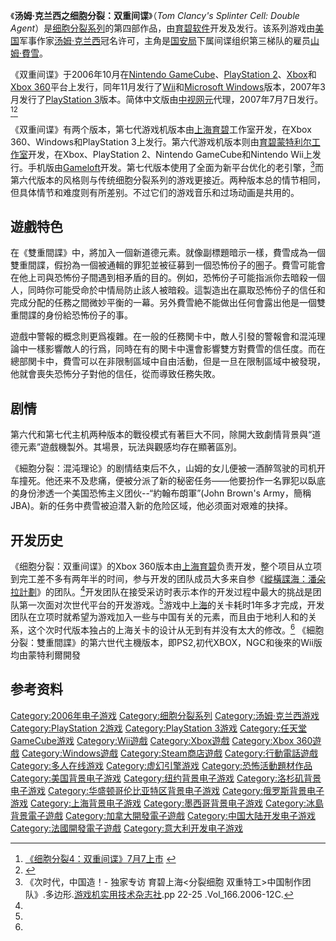 {{noteTA
|1=zh-cn:细胞分裂; zh-hant:縱橫諜海;
|2=zh-cn:山姆·费舍尔; zh-hant:山姆·費雪;
|3=zh-cn:费舍尔; zh-hant:費雪;
|G1=Games
}}
{{Infobox VG
|title = 细胞分裂：双重间谍
| image = File:縱橫諜海：雙重間諜.jpg
|caption = 
|developer = [[上海育碧|上海育碧]]<small>（第7代游戏机版本）</small><br />[[育碧蒙特利尔|育碧蒙特利尔]]<small>（第6代游戏机版本）</small><br />Ubisoft Annecy和Ubisoft Milan <small>（人游戏）</small>
|producer = 袁培笙<ref name="UCG review" />
|programmer = 沈黎（主管）<ref name="UCG review" />
|artist = 廖俊成（中方总监）<ref name="UCG review" />
|composer = [[Michael_McCann_(composer)|Michael McCann]]、[[Cris_Velasco|Cris Velasco]]
|publisher = {{vgrelease|WW|[[育碧软件|育碧软件]]|CN|[[中视网元|中视网元]]}}
|designer = Chris Smith、Hugues Martel、Julian Gerighty、Daniel Roy、[[Mathieu_Ferland|Mathieu Ferland]]
|engine= 改进的[[虚幻引擎#虚幻引擎2|虚幻引擎2.5]]
|platforms = [[Xbox_360|Xbox 360]]、[[PlayStation_2|PlayStation 2]]、[[Xbox|Xbox]]、[[GameCube|GameCube]]<br />[[Microsoft_Windows|Windows]]、[[Wii|Wii]]、[[PlayStation_3|PlayStation 3]]、[[手机游戏|手机]]
|released = {{collapsible list|title=2006年10月17日|
'''Xbox 360'''<ref name="xbox360">{{cite web|url=http://www.gamespot.com/xbox360/action/splintercell4/similar.html?mode=versions|title=Tom Clancy's Splinter Cell Double Agent for Xbox 360 Release Summary|publisher=GameSpot|accessdate=2010-05-02|archive-date=2010-04-10|archive-url=https://web.archive.org/web/20100410165930/http://www.gamespot.com/xbox360/action/splintercell4/similar.html?mode=versions|dead-url=no}}</ref>{{Vgrelease|NA|2006年10月17日|AU|2006年10月19日|EU|2006年10月29日}}
'''PlayStation 2、Xbox'''<ref name="ps2">{{cite web|url=http://www.gamespot.com/ps2/action/splintercell4/similar.html?mode=versions|title=Tom Clancy's Splinter Cell Double Agent for PlayStation 2 Release Summary|publisher=GameSpot|accessdate=2010-05-02}}</ref><ref name="xbox">{{cite web|url=http://www.gamespot.com/xbox/action/splintercell4/similar.html?mode=versions|title=Tom Clancy's Splinter Cell Double Agent for Xbox Release Summary|publisher=GameSpot|accessdate=2010-05-02}}</ref>{{Vgrelease|NA|2006年10月24日|AU|2006年10月26日|EU|2006年10月27日}}
'''GameCube'''<ref name="gamecube">{{cite web|url=http://www.gamespot.com/gamecube/action/splintercell4/similar.html?mode=versions|title=Tom Clancy's Splinter Cell Double Agent for GameCube Release Summary|publisher=GameSpot|accessdate=2010-05-02|archive-date=2007-02-10|archive-url=https://web.archive.org/web/20070210001810/http://www.gamespot.com/gamecube/action/splintercell4/similar.html?mode=versions|dead-url=no}}</ref>{{Vgrelease|NA|2006年10月26日|AU|2006年10月26日|EU|2006年10月27日}}
'''Windows'''<ref name="windows">{{cite web|url=http://www.gamespot.com/pc/action/splintercell4/similar.html?mode=versions|title=Tom Clancy's Splinter Cell Double Agent for PC Release Summary|publisher=GameSpot|accessdate=2010-05-02|archive-date=2010-02-28|archive-url=https://web.archive.org/web/20100228195552/http://www.gamespot.com/pc/action/splintercell4/similar.html?mode=versions|dead-url=no}}</ref>{{Vgrelease|NA|2006年11月7日|AU|2006年11月9日|EU|2006年11月10日|CN|2007年7月7日}}
'''Wii'''<ref name="wii">{{cite web|url=http://www.gamespot.com/wii/action/splintercell4/similar.html?mode=versions|title=Tom Clancy's Splinter Cell Double Agent for Wii Release Summary|publisher=GameSpot|accessdate=2010-05-02}}</ref>{{Vgrelease|NA|2006年12月7日|AU|2006年11月28日|EU|2006年12月22日}}
'''PlayStation 3'''<ref name="ps3">{{cite web|url=http://www.gamespot.com/ps3/action/splintercell4/similar.html?mode=versions|title=Tom Clancy's Splinter Cell Double Agent for PlayStation 3 Release Summary|publisher=GameSpot|accessdate=2010-05-02|archive-date=2011-06-18|archive-url=https://web.archive.org/web/20110618021220/http://www.gamespot.com/ps3/action/splintercell4/similar.html?mode=versions|dead-url=no}}</ref>{{Vgrelease|AU|2007年3月29日|NA|2007年3月30日|EU|2007年3月30日}}
}}
|genre = [[隐蔽类游戏|潜入类]]
|modes= [[单人游戏|单人游戏]]、[[多人游戏|多人游戏]]
}}
《'''汤姆·克兰西之细胞分裂：双重间谍'''》（''Tom Clancy's Splinter Cell: Double Agent''）是[[细胞分裂系列|细胞分裂系列]]的第四部作品，由[[育碧软件|育碧软件]]开发及发行。该系列游戏由[[美国|美国]]军事作家[[汤姆·克兰西|汤姆·克兰西]]冠名许可，主角是[[美国国家安全局|国安局]]下属间谍组织第三梯队的雇员[[山姆·費雪|山姆·費雪]]。

《双重间谍》于2006年10月在[[Nintendo_GameCube|Nintendo GameCube]]、[[PlayStation_2|PlayStation 2]]、[[Xbox|Xbox]]和[[Xbox_360|Xbox 360]]平台上发行，同年11月发行了[[Wii|Wii]]和[[Microsoft_Windows|Microsoft Windows]]版本，2007年3月发行了[[PlayStation_3|PlayStation 3]]版本。简体中文版由[[中视网元|中视网元]]代理，2007年7月7日发行。<ref>[http://pc.131.com/games/splintercell4/hotnews/461574_1.html 《细胞分裂4：双重间谍》7月7上市] {{webarchive|url=https://web.archive.org/web/20160304222137/http://pc.131.com/games/splintercell4/hotnews/461574_1.html |date=2016-03-04 }}</ref><ref>{{Cite web |url=http://store.steampowered.com/app/13580/?snr=1_7_7_230_150_15 |title=Steam 上的 Tom Clancy's Splinter Cell Double Agent® |publisher=Steam |language=en, zh-Hans |accessdate=2016-10-19 }}</ref>

《双重间谍》有两个版本，第七代游戏机版本由[[上海育碧|上海育碧]]工作室开发，在Xbox 360、Windows和PlayStation 3上发行。第六代游戏机版本则由[[育碧蒙特利尔工作室|育碧蒙特利尔工作室]]开发，在Xbox、PlayStation 2、Nintendo GameCube和Nintendo Wii上发行。手机版由[[Gameloft|Gameloft]]开发。第七代版本使用了全面为新平台优化的老引擎，<ref name="UCG review">《次时代，中国造！- 独家专访 育碧上海<nowiki><分裂细胞 双重特工></nowiki>中国制作团队》.多边形.[[游戏机实用技术|游戏机实用技术杂志社]].pp 22-25 .Vol_166.2006-12C.</ref>而第六代版本的风格则与传统细胞分裂系列的游戏更接近。两种版本总的情节相同，但具体情节和难度则有所差别。不过它们的游戏音乐和过场动画是共用的。

==遊戲特色==
在《雙重間諜》中，將加入一個新道德元素。就像副標題暗示一樣，費雪成為一個雙重間諜，假扮為一個被通輯的罪犯並被征募到一個恐怖份子的圏子。費雪可能會在他上司與恐怖份子間遇到相矛盾的目的。例如，恐怖份子可能指派你去暗殺一個人，同時你可能受命於中情局防止該人被暗殺。這製造出在贏取恐怖份子的信任和完成分配的任務之間微妙平衡的一幕。另外費雪絶不能做出任何會露出他是一個雙重間諜的身份給恐怖份子的事。

遊戲中警報的概念則更爲複雜。在一般的任務関卡中，敵人引發的警報會和混沌理論中一樣影響敵人的行爲，同時在有的関卡中還會影響雙方對費雪的信任度。而在總部関卡中，費雪可以在非限制區域中自由活動，但是一旦在限制區域中被發現，他就會喪失恐怖分子對他的信任，從而導致任務失敗。

==剧情==
第六代和第七代主机两种版本的戰役模式有著巨大不同，除開大致劇情背景與“道德元素”遊戲機製外。其場景，玩法與觀感均存在顯著區別。

《細胞分裂：混沌理论》的剧情结束后不久，山姆的女儿便被一酒醉驾驶的司机开车撞死。他还来不及悲痛，便被分派了新的秘密任务——他要扮作一名罪犯以臥底的身份渗透一个美国恐怖主义团伙--“約翰布朗軍”(John Brown's Army，簡稱JBA)。新的任务中费雪被迫潜入新的危险区域，他必须面对艰难的抉择。

== 开发历史 ==
《细胞分裂：双重间谍》的Xbox 360版本由[[上海育碧|上海育碧]]负责开发，整个项目从立项到完工差不多有两年半的时间，参与开发的团队成员大多来自参《[[縱橫諜海：潘朵拉計劃|縱橫諜海：潘朵拉計劃]]》的团队。<ref name="UCG review" />开发团队在接受采访时表示本作的开发过程中最大的挑战是团队第一次面对次世代平台的开发游戏。<ref name="UCG review" />游戏中[[上海|上海]]的关卡耗时1年多才完成，开发团队在立项时就希望为游戏加入一些与中国有关的元素，而且由于地利人和的关系，这个次时代版本独占的上海关卡的设计从无到有并没有太大的修改。<ref name="UCG review" />
《細胞分裂：雙重間諜》的第六世代主機版本，即PS2,初代XBOX，NGC和後來的Wii版均由蒙特利爾開發
==参考资料==
{{reflist|2}}

{{縱橫諜海}}
{{湯姆·克蘭西遊戲}}

{{DEFAULTSORT:Splinter Cell, Double Agent}}
[[Category:2006年电子游戏|Category:2006年电子游戏]]
[[Category:细胞分裂系列|Category:细胞分裂系列]]
[[Category:汤姆·克兰西游戏|Category:汤姆·克兰西游戏]]
[[Category:PlayStation_2游戏|Category:PlayStation 2游戏]]
[[Category:PlayStation_3游戏|Category:PlayStation 3游戏]]
[[Category:任天堂GameCube游戏|Category:任天堂GameCube游戏]]
[[Category:Wii遊戲|Category:Wii遊戲]]
[[Category:Xbox遊戲|Category:Xbox遊戲]]
[[Category:Xbox_360遊戲|Category:Xbox 360遊戲]]
[[Category:Windows遊戲|Category:Windows遊戲]]
[[Category:Steam商店遊戲|Category:Steam商店遊戲]]
[[Category:行動電話遊戲|Category:行動電話遊戲]]
[[Category:多人在线游戏|Category:多人在线游戏]]
[[Category:虚幻引擎游戏|Category:虚幻引擎游戏]]
[[Category:恐怖活動題材作品|Category:恐怖活動題材作品]]
[[Category:美国背景电子游戏|Category:美国背景电子游戏]]
[[Category:纽约背景电子游戏|Category:纽约背景电子游戏]]
[[Category:洛杉矶背景电子游戏|Category:洛杉矶背景电子游戏]]
[[Category:华盛顿哥伦比亚特区背景电子游戏|Category:华盛顿哥伦比亚特区背景电子游戏]]
[[Category:俄罗斯背景电子游戏|Category:俄罗斯背景电子游戏]]
[[Category:上海背景电子游戏|Category:上海背景电子游戏]]
[[Category:墨西哥背景电子游戏|Category:墨西哥背景电子游戏]]
[[Category:冰島背景電子遊戲|Category:冰島背景電子遊戲]]
[[Category:加拿大開發電子遊戲|Category:加拿大開發電子遊戲]]
[[Category:中国大陆开发电子游戏|Category:中国大陆开发电子游戏]]
[[Category:法國開發電子遊戲|Category:法國開發電子遊戲]]
[[Category:意大利开发电子游戏|Category:意大利开发电子游戏]]